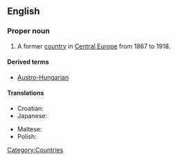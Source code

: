 ==English==
{{wikipedia}}

===Proper noun===
{{en-proper-noun}}

# A former [[country]] in [[Central Europe]] from 1867 to 1918.

====Derived terms====
* [[Austro-Hungarian]]

====Translations====
{{trans-top|formal country in Central Europe}}
* Croatian: {{t-|hr|Austro-Ugarska|f}}
* Japanese: {{t-|ja|オーストリア＝ハンガリー帝国|sc=Jpan}}
{{trans-mid}}
* Maltese: {{t|mt|Awstrija-Ungerija}}
* Polish: {{t+|pl|Austro-Węgry|p}}
{{trans-bottom}}

[[Category:Countries]]